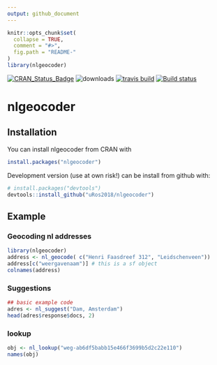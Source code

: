 ```yaml
---
output: github_document
---
```


<!-- README.md is generated from README.Rmd. Please edit that file -->

```r
knitr::opts_chunk$set(
  collapse = TRUE,
  comment = "#>",
  fig.path = "README-"
)
library(nlgeocoder)
```

[![CRAN_Status_Badge](https://www.r-pkg.org/badges/version/nlgeocoder)](https://cran.r-project.org/package=nlgeocoder)
![downloads](https://cranlogs.r-pkg.org/badges/nlgeocoder)
[![travis build](https://travis-ci.org/uRos2018/nlgeocoder.svg?branch=master)](https://travis-ci.org/uRos2018/nlgeocoder)
[![Build status](https://ci.appveyor.com/api/projects/status/ydb01147q649ordx?svg=true)](https://ci.appveyor.com/project/edwindj/nlgeocoder)


# nlgeocoder

## Installation

You can install nlgeocoder from CRAN with

```r
install.packages("nlgeocoder")
```

Development version (use at own risk!) can be install from
github with:

```r
# install.packages("devtools")
devtools::install_github("uRos2018/nlgeocoder")
```

## Example

### Geocoding nl addresses

```r
library(nlgeocoder)
address <- nl_geocode( c("Henri Faasdreef 312", "Leidschenveen"))
address[c("weergavenaam")] # this is a sf object
colnames(address)
```

### Suggestions

```r
## basic example code
adres <- nl_suggest("Dam, Amsterdam")
head(adres$response$docs, 2)
```
### lookup

```r
obj <- nl_lookup("weg-ab6df5babb15e466f3699b5d2c22e110")
names(obj)
```

